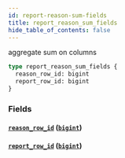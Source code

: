 ```yaml
---
id: report-reason-sum-fields
title: report_reason_sum_fields
hide_table_of_contents: false
---
```


aggregate sum on columns

```graphql
type report_reason_sum_fields {
  reason_row_id: bigint
  report_row_id: bigint
}
```

### Fields

#### [`reason_row_id`](#) ([`bigint`](../scalars/bigint))

#### [`report_row_id`](#) ([`bigint`](../scalars/bigint))
